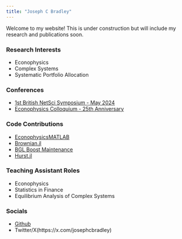 ```yaml
---
title: "Joseph C Bradley"
---
```


Welcome to my website! This is under construction but will include my research and publications soon. 

### Research Interests
- Econophysics 
- Complex Systems
- Systematic Portfolio Allocation

### Conferences 
- [1st British NetSci Symposium - May 2024](https://www.netsci.uk/program-31th-may.html)
- [Econophysics Colloquium - 25th Anniversary](https://csh.ac.at/events/econophysics-colloquium-2024/)

### Code Contributions 
- [EconophysicsMATLAB](https://github.com/josephcbradley/EconophysicsMATLAB)
- [Brownian.jl](https://github.com/uow-statistics/Brownian.jl)
- [BGL Boost Maintenance](https://github.com/josephcbradley/bgl_boost)
- [Hurst.jl](https://github.com/josephcbradley/Hurst.jl)


### Teaching Assistant Roles
- Econophysics
- Statistics in Finance
- Equilibrium Analysis of Complex Systems

### Socials
- [Github](https://github.com/josephcbradley)
- Twitter/X(https://x.com/josephcbradley)